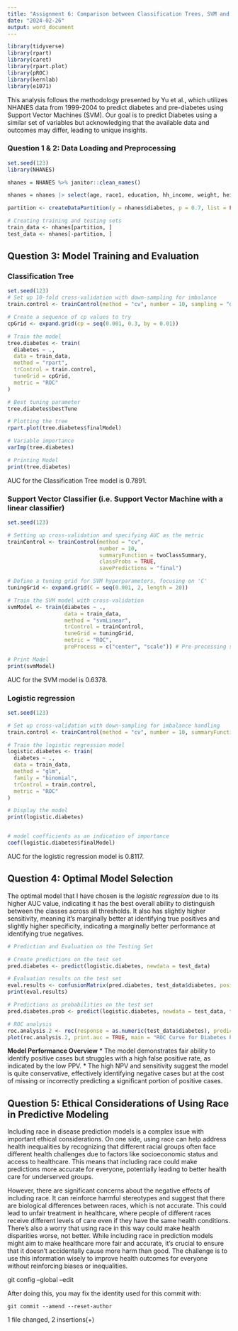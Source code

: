 ```yaml
---
title: "Assignment 6: Comparison between Classification Trees, SVM and Logistic Regression"
date: "2024-02-26"
output: word_document
---
```


```r
library(tidyverse)
library(rpart)
library(caret)
library(rpart.plot)
library(pROC)
library(kernlab)
library(e1071)

```

This analysis follows the methodology presented by Yu et al., which utilizes NHANES data from 1999-2004 to predict diabetes and pre-diabetes using Support Vector Machines (SVM). Our goal is to predict Diabetes using a similar set of variables but acknowledging that the available data and outcomes may differ, leading to unique insights.

### Question 1 & 2: Data Loading and Preprocessing

```r
set.seed(123)
library(NHANES)

nhanes = NHANES %>% janitor::clean_names()

nhanes = nhanes |> select(age, race1, education, hh_income, weight, height, pulse, diabetes, bmi, phys_active, smoke100) |>  na.omit()

partition <- createDataPartition(y = nhanes$diabetes, p = 0.7, list = FALSE)

# Creating training and testing sets
train_data <- nhanes[partition, ]
test_data <- nhanes[-partition, ]
```


## Question 3: Model Training and Evaluation

### Classification Tree
```r
set.seed(123)
# Set up 10-fold cross-validation with down-sampling for imbalance 
train.control <- trainControl(method = "cv", number = 10, sampling = "down", summaryFunction = twoClassSummary, classProbs = TRUE, savePredictions = TRUE)

# Create a sequence of cp values to try
cpGrid <- expand.grid(cp = seq(0.001, 0.3, by = 0.01))

# Train the model
tree.diabetes <- train(
  diabetes ~ .,
  data = train_data,
  method = "rpart",
  trControl = train.control,
  tuneGrid = cpGrid,
  metric = "ROC"
)

# Best tuning parameter
tree.diabetes$bestTune

# Plotting the tree
rpart.plot(tree.diabetes$finalModel)

# Variable importance
varImp(tree.diabetes)

# Printing Model 
print(tree.diabetes)
```
AUC for the Classification Tree model is 0.7891.

### Support Vector Classifier (i.e. Support Vector Machine with a linear classifier)
```r
set.seed(123)

# Setting up cross-validation and specifying AUC as the metric
trainControl <- trainControl(method = "cv",
                             number = 10,
                             summaryFunction = twoClassSummary,
                             classProbs = TRUE, 
                             savePredictions = "final")

# Define a tuning grid for SVM hyperparameters, focusing on 'C'
tuningGrid <- expand.grid(C = seq(0.001, 2, length = 20))

# Train the SVM model with cross-validation
svmModel <- train(diabetes ~ .,
                  data = train_data,
                  method = "svmLinear",
                  trControl = trainControl,
                  tuneGrid = tuningGrid,
                  metric = "ROC",
                  preProcess = c("center", "scale")) # Pre-processing steps

# Print Model
print(svmModel)
```
AUC for the SVM model is 0.6378.

### Logistic regression
```r
set.seed(123)

# Set up cross-validation with down-sampling for imbalance handling
train.control <- trainControl(method = "cv", number = 10, summaryFunction = twoClassSummary, classProbs = TRUE, savePredictions = TRUE, sampling = "down")

# Train the logistic regression model
logistic.diabetes <- train(
  diabetes ~ .,
  data = train_data,
  method = "glm",
  family = "binomial",
  trControl = train.control,
  metric = "ROC"
)

# Display the model
print(logistic.diabetes)


# model coefficients as an indication of importance
coef(logistic.diabetes$finalModel)
```
AUC for the logistic regression model is 0.8117.

## Question 4: Optimal Model Selection

The optimal model that I have chosen is the *logistic regression* due to its higher AUC value, indicating it has the best overall ability to distinguish between the classes across all thresholds. It also has slightly higher sensitivity, meaning it's marginally better at identifying true positives and slightly higher specificity, indicating a marginally better performance at identifying true negatives.

```r
# Prediction and Evaluation on the Testing Set

# Create predictions on the test set
pred.diabetes <- predict(logistic.diabetes, newdata = test_data)

# Evaluation results on the test set
eval.results <- confusionMatrix(pred.diabetes, test_data$diabetes, positive = "Yes")
print(eval.results)

# Predictions as probabilities on the test set
pred.diabetes.prob <- predict(logistic.diabetes, newdata = test_data, type = "prob")

# ROC analysis
roc.analysis.2 <- roc(response = as.numeric(test_data$diabetes), predictor = pred.diabetes.prob[,2])
plot(roc.analysis.2, print.auc = TRUE, main = "ROC Curve for Diabetes Prediction")
```

**Model Performance Overview**
* The model demonstrates fair ability to identify positive cases but struggles with a high false positive rate, as indicated by the low PPV.
* The high NPV and sensitivity suggest the model is quite conservative, effectively identifying negative cases but at the cost of missing or incorrectly predicting a significant portion of positive cases.


## Question 5: Ethical Considerations of Using Race in Predictive Modeling

Including race in disease prediction models is a complex issue with important ethical considerations. On one side, using race can help address health inequalities by recognizing that different racial groups often face different health challenges due to factors like socioeconomic status and access to healthcare. This means that including race could make predictions more accurate for everyone, potentially leading to better health care for underserved groups.

However, there are significant concerns about the negative effects of including race. It can reinforce harmful stereotypes and suggest that there are biological differences between races, which is not accurate. This could lead to unfair treatment in healthcare, where people of different races receive different levels of care even if they have the same health conditions. There's also a worry that using race in this way could make health disparities worse, not better. While including race in prediction models might aim to make healthcare more fair and accurate, it's crucial to ensure that it doesn't accidentally cause more harm than good. The challenge is to use this information wisely to improve health outcomes for everyone without reinforcing biases or inequalities.

 git config --global --edit

After doing this, you may fix the identity used for this commit with:

    git commit --amend --reset-author

 1 file changed, 2 insertions(+)
